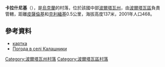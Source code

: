 {{coord|49|30|42|N|34|19|29|E|scale:100000_region:UA|display=title}}

'''卡拉什尼基'''（{{lang-uk|Калашники}}），是[[烏克蘭|烏克蘭]]的村落，位於該國中部[[波爾塔瓦州|波爾塔瓦州]]，由[[波爾塔瓦區|波爾塔瓦區]]負責管轄，距離[[皮薩倫基_(波爾塔瓦區)|皮薩倫基]]和[[克利緬基_(波爾塔瓦區)|克利緬基]]0.5公里，海拔高度137米，2001年人口468。

==參考資料==
* [http://gska2.rada.gov.ua/pls/z7502/A005?rdat1=20.11.2007&rf7571=26354 картка]{{dead link|date=2017年11月 |bot=InternetArchiveBot |fix-attempted=yes }}
* [http://weather.in.ua/ua/poltavskaja/9749 Погода в селі Калашники] {{Wayback|url=http://weather.in.ua/ua/poltavskaja/9749 |date=20111219194558 }}

{{DEFAULTSORT:Калашники}}
[[Category:波爾塔瓦州村落|Category:波爾塔瓦州村落]]
[[Category:波爾塔瓦區村落|Category:波爾塔瓦區村落]]


{{Poltava-geo-stub}}